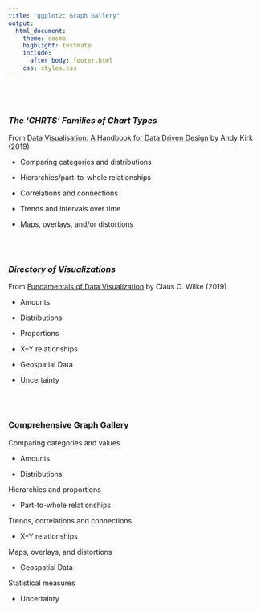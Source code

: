 ```yaml
---
title: "ggplot2: Graph Gallery"
output:
  html_document:
    theme: cosmo
    highlight: textmate
    include:
      after_body: footer.html
    css: styles.css
---
```


<br><br>

### *The ‘CHRTS’ Families of Chart Types*

From [Data Visualisation: A Handbook for Data Driven Design](https://www.visualisingdata.com/book/) by Andy Kirk (2019)

- Comparing categories and distributions

- Hierarchies/part-to-whole relationships

- Correlations and connections

- Trends and intervals over time

- Maps, overlays, and/or distortions

<br><br>

### *Directory of Visualizations*

From [Fundamentals of Data Visualization](https://clauswilke.com/dataviz/) by Claus O. Wilke (2019)

- Amounts

- Distributions

- Proportions

- X–Y relationships

- Geospatial Data

- Uncertainty

<br><br>

### Comprehensive Graph Gallery


Comparing categories and values

- Amounts

- Distributions

Hierarchies and proportions

- Part-to-whole relationships  

Trends, correlations and connections

- X–Y relationships  

Maps, overlays, and distortions  

- Geospatial Data  

Statistical measures

- Uncertainty
